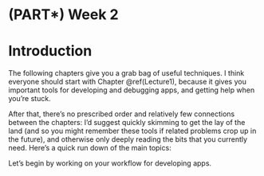 # (PART\*) Week 2 {.unnumbered}

# Introduction {#week2-intro .unnumbered}

The following chapters give you a grab bag of useful techniques.
I think everyone should start with Chapter \@ref(Lecture1), because it gives you important tools for developing and debugging apps, and getting help when you're stuck.

After that, there's no prescribed order and relatively few connections between the chapters: I'd suggest quickly skimming to get the lay of the land (and so you might remember these tools if related problems crop up in the future), and otherwise only deeply reading the bits that you currently need.
Here's a quick run down of the main topics:

Let's begin by working on your workflow for developing apps.
